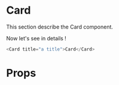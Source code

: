 
<Meta title="Atoms|Card" component={Card} />

# Card

This section describe the Card component.

<div style={{ display: 'flex', justifyContent: 'space-between', width: '600px' }}>
    <Default />
</div>

Now let's see in details !

```javascript
<Card title="a title">Card</Card>
```

# Props

<Props of={Card} />

